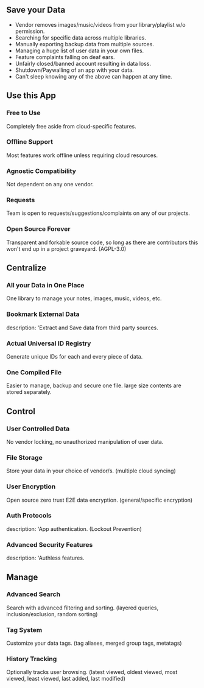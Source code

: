 ## Save your Data

- Vendor removes images/music/videos from your library/playlist w/o permission.
- Searching for specific data across multiple libraries.
- Manually exporting backup data from multiple sources.
- Managing a huge list of user data in your own files.
- Feature complaints falling on deaf ears.
- Unfairly closed/banned account resulting in data loss.
- Shutdown/Paywalling of an app with your data.
- Can't sleep knowing any of the above can happen at any time.

## Use this App

### Free to Use

Completely free aside from cloud-specific features.

### Offline Support

Most features work offline unless requiring cloud resources.

### Agnostic Compatibility

Not dependent on any one vendor.

### Requests

Team is open to requests/suggestions/complaints on any of our projects.

### Open Source Forever

Transparent and forkable source code, so long as there are contributors this won't end up in a project graveyard. (AGPL-3.0)

## Centralize

### All your Data in One Place

One library to manage your notes, images, music, videos, etc.

### Bookmark External Data

description: 'Extract and Save data from third party sources.

### Actual Universal ID Registry

Generate unique IDs for each and every piece of data.

### One Compiled File

Easier to manage, backup and secure one file. large size contents are stored separately.

## Control

### User Controlled Data

No vendor locking, no unauthorized manipulation of user data.

### File Storage

Store your data in your choice of vendor/s. (multiple cloud syncing)

### User Encryption

Open source zero trust E2E data encryption. (general/specific encryption)

### Auth Protocols

description: 'App authentication. (Lockout Prevention)

### Advanced Security Features

description: 'Authless features.

## Manage

### Advanced Search

Search with advanced filtering and sorting. (layered queries, inclusion/exclusion, random sorting)

### Tag System

Customize your data tags. (tag aliases, merged group tags, metatags)

### History Tracking

Optionally tracks user browsing. (latest viewed, oldest viewed, most viewed, least viewed, last added, last modified)
